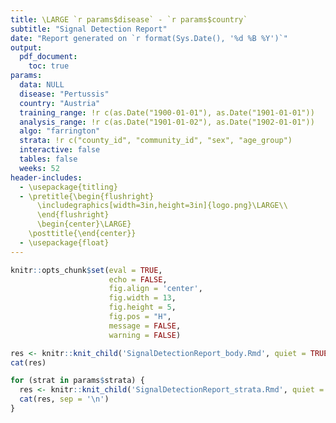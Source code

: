 ```yaml
---
title: \LARGE `r params$disease` - `r params$country`
subtitle: "Signal Detection Report"
date: "Report generated on `r format(Sys.Date(), '%d %B %Y')`"
output: 
  pdf_document:
    toc: true
params: 
  data: NULL
  disease: "Pertussis"
  country: "Austria"
  training_range: !r c(as.Date("1900-01-01"), as.Date("1901-01-01"))
  analysis_range: !r c(as.Date("1901-01-02"), as.Date("1902-01-01"))
  algo: "farrington"
  strata: !r c("county_id", "community_id", "sex", "age_group") 
  interactive: false
  tables: false
  weeks: 52
header-includes:
  - \usepackage{titling}
  - \pretitle{\begin{flushright}
      \includegraphics[width=3in,height=3in]{logo.png}\LARGE\\
      \end{flushright}
      \begin{center}\LARGE}
    \posttitle{\end{center}}
  - \usepackage{float}
---
```


```r
knitr::opts_chunk$set(eval = TRUE, 
                      echo = FALSE, 
                      fig.align = 'center',
                      fig.width = 13,
                      fig.height = 5,
                      fig.pos = "H",
                      message = FALSE, 
                      warning = FALSE)
```


```r
res <- knitr::knit_child('SignalDetectionReport_body.Rmd', quiet = TRUE)
cat(res)
```


```r

for (strat in params$strata) {
  res <- knitr::knit_child('SignalDetectionReport_strata.Rmd', quiet = TRUE)
  cat(res, sep = '\n')
}
```
